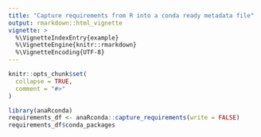 ```yaml
---
title: "Capture requirements from R into a conda ready metadata file"
output: rmarkdown::html_vignette
vignette: >
  %\VignetteIndexEntry{example}
  %\VignetteEngine{knitr::rmarkdown}
  %\VignetteEncoding{UTF-8}
---
```


```r
knitr::opts_chunk$set(
  collapse = TRUE,
  comment = "#>"
)
```

```r
library(anaRconda)
requirements_df <- anaRconda::capture_requirements(write = FALSE)
requirements_df$conda_packages
```

